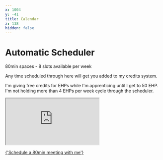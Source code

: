 ```yaml
---
x: 1004
y: -41
title: Calendar
z: 138
hidden: false
---
```


# Automatic Scheduler

80min spaces - 8 slots available per week

Any time scheduled through here will get you added to my credits system.

I'm giving free credits for EHPs while I'm apprenticing until I get to 50 EHP. I'm not holding more than 4 EHPs per week cycle through the scheduler.

<div class="relative h-830px -ml-4 w-[calc(100%_+_2rem)] overflow-hidden">
  <div class="bg-gradient-to-b from-gray-100 to-white h4 w-full absolute top-0 left-0"></div>
  <div class="bg-gradient-to-t from-gray-100 to-white h4 w-full absolute bottom-0 left-0"></div>
  <iframe class="-mt-210px w-full bg-white h-1350px" src="https://calendar.google.com/calendar/appointments/schedules/AcZssZ2tgIePrDUyx96Tul_n7ZK7PkQgIi760ZZr2h1_FfFRxIHkhd8xNCDxQQkHFUmd6aiLdWf_ZVhq?gv=true"></iframe>
</div>

<a class="bg-yellow-500 bg-gradient-to-b from-white/5 to-white/0 hover:(from-white/20 to-white/10) b-b-1.5 b-b-yellow-600 b-t-0.5 b-t-white shadow-sm text-shadow-[0_1px_0_#0002] text-white! no-underline! rounded-md text-base w-full block text-center mt2 px2 py1" href="https://calendar.google.com/calendar/appointments/schedules/AcZssZ2tgIePrDUyx96Tul_n7ZK7PkQgIi760ZZr2h1_FfFRxIHkhd8xNCDxQQkHFUmd6aiLdWf_ZVhq?gv=true" target="_blank">{'Schedule a 80min meeting with me'}</a>